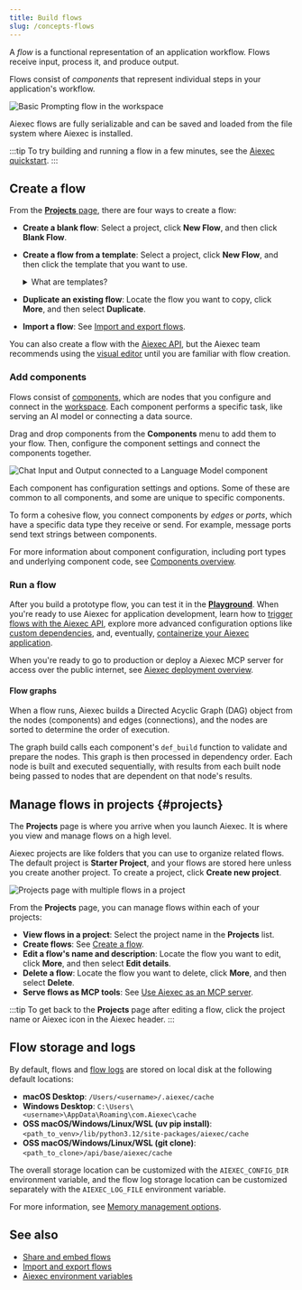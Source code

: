 ```yaml
---
title: Build flows
slug: /concepts-flows
---
```



A _flow_ is a functional representation of an application workflow.
Flows receive input, process it, and produce output.

Flows consist of _components_ that represent individual steps in your application's workflow.

![Basic Prompting flow in the workspace](/img/workspace-basic-prompting.png)

Aiexec flows are fully serializable and can be saved and loaded from the file system where Aiexec is installed.

:::tip
To try building and running a flow in a few minutes, see the [Aiexec quickstart](/get-started-quickstart).
:::

## Create a flow

From the [**Projects** page](#projects), there are four ways to create a flow:

* **Create a blank flow**: Select a project, click **New Flow**, and then click **Blank Flow**.

* **Create a flow from a template**: Select a project, click **New Flow**, and then click the template that you want to use.

    <details>
    <summary>What are templates?</summary>

    Templates are pre-built flows that you can use as a starting point for your own flow.
    They range from basic flows with a few components to complex flows with many components and sub-flows.

    For example, the **Basic Prompting** template demonstrates a small flow that passes both chat input and pre-defined instructions (as a prompt) to an LLM.
    In contrast, the **Vector Store RAG** template consists of two sub-flows that demonstrate how to create a Retrieval Augmented Generation (RAG) chatbot. One sub-flow populates the vector store with contextually relevant data and embeddings, and the other sub-flow queries the vector store for similar data to answer user questions.

    You can also [contribute templates](/contributing-templates) to the Aiexec codebase.

    </details>

* **Duplicate an existing flow**: Locate the flow you want to copy, click <Icon name="Ellipsis" aria-hidden="true" /> **More**, and then select **Duplicate**.

* **Import a flow**: See [Import and export flows](/concepts-flows-import).

You can also create a flow with the [Aiexec API](/api-flows), but the Aiexec team recommends using the [visual editor](/concepts-overview) until you are familiar with flow creation.

### Add components

Flows consist of [components](/concepts-components), which are nodes that you configure and connect in the [workspace](/concepts-overview#workspace).
Each component performs a specific task, like serving an AI model or connecting a data source.

Drag and drop components from the **Components** menu to add them to your flow.
Then, configure the component settings and connect the components together.

![Chat Input and Output connected to a Language Model component](/img/connect-component.png)

Each component has configuration settings and options. Some of these are common to all components, and some are unique to specific components.

To form a cohesive flow, you connect components by _edges_ or _ports_, which have a specific data type they receive or send.
For example, message ports send text strings between components.

For more information about component configuration, including port types and underlying component code, see [Components overview](/concepts-components).

### Run a flow

After you build a prototype flow, you can test it in the [**Playground**](/concepts-playground).
When you're ready to use Aiexec for application development, learn how to [trigger flows with the Aiexec API](/concepts-publish), explore more advanced configuration options like [custom dependencies](/install-custom-dependencies), and, eventually, [containerize your Aiexec application](/develop-application).

When you're ready to go to production or deploy a Aiexec MCP server for access over the public internet, see [Aiexec deployment overview](/deployment-overview).

#### Flow graphs

When a flow runs, Aiexec builds a Directed Acyclic Graph (DAG) object from the nodes (components) and edges (connections), and the nodes are sorted to determine the order of execution.

The graph build calls each component's `def_build` function to validate and prepare the nodes.
This graph is then processed in dependency order.
Each node is built and executed sequentially, with results from each built node being passed to nodes that are dependent on that node's results.

## Manage flows in projects {#projects}

The **Projects** page is where you arrive when you launch Aiexec.
It is where you view and manage flows on a high level.

Aiexec projects are like folders that you can use to organize related flows.
The default project is **Starter Project**, and your flows are stored here unless you create another project.
To create a project, click <Icon name="Plus" aria-hidden="true"/> **Create new project**.

![Projects page with multiple flows in a project](/img/my-projects.png)

From the **Projects** page, you can manage flows within each of your projects:

* **View flows in a project**: Select the project name in the **Projects** list.
* **Create flows**: See [Create a flow](#create-a-flow).
* **Edit a flow's name and description**: Locate the flow you want to edit, click <Icon name="Ellipsis" aria-hidden="true" /> **More**, and then select **Edit details**.
* **Delete a flow**: Locate the flow you want to delete, click <Icon name="Ellipsis" aria-hidden="true" /> **More**, and then select **Delete**.
* **Serve flows as MCP tools**: See [Use Aiexec as an MCP server](/mcp-server).

:::tip
To get back to the **Projects** page after editing a flow, click the project name or Aiexec icon in the Aiexec header.
:::

## Flow storage and logs

By default, flows and [flow logs](/logging) are stored on local disk at the following default locations:

- **macOS Desktop**: `/Users/<username>/.aiexec/cache`
- **Windows Desktop**: `C:\Users\<username>\AppData\Roaming\com.Aiexec\cache`
- **OSS macOS/Windows/Linux/WSL (uv pip install)**: `<path_to_venv>/lib/python3.12/site-packages/aiexec/cache`
- **OSS macOS/Windows/Linux/WSL (git clone)**: `<path_to_clone>/api/base/aiexec/cache`

The overall storage location can be customized with the `AIEXEC_CONFIG_DIR` environment variable, and the flow log storage location can be customized separately with the `AIEXEC_LOG_FILE` environment variable.

For more information, see [Memory management options](/memory).

## See also

* [Share and embed flows](/concepts-publish)
* [Import and export flows](/concepts-flows-import)
* [Aiexec environment variables](/environment-variables)